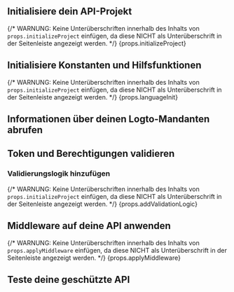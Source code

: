 

<BeforeYouStart framework={props.framework} />

<PermissionModelsOverview />

<QuickPreparationSteps />

## Initialisiere dein API-Projekt

{/* WARNUNG: Keine Unterüberschriften innerhalb des Inhalts von `props.initializeProject` einfügen, da diese NICHT als Unterüberschrift in der Seitenleiste angezeigt werden. */}
{props.initializeProject}

## Initialisiere Konstanten und Hilfsfunktionen

<InitConstsAndUtils />

{/* WARNUNG: Keine Unterüberschriften innerhalb des Inhalts von `props.initializeProject` einfügen, da diese NICHT als Unterüberschrift in der Seitenleiste angezeigt werden. */}
{props.languageInit}

## Informationen über deinen Logto-Mandanten abrufen

<RetrieveInfoAboutLogtoTenant />

## Token und Berechtigungen validieren

<ValidateTokenAndPermissions />

### Validierungslogik hinzufügen

{/* WARNUNG: Keine Unterüberschriften innerhalb des Inhalts von `props.initializeProject` einfügen, da diese NICHT als Unterüberschrift in der Seitenleiste angezeigt werden. */}
{props.addValidationLogic}

## Middleware auf deine API anwenden

{/* WARNUNG: Keine Unterüberschriften innerhalb des Inhalts von `props.applyMiddleware` einfügen, da diese NICHT als Unterüberschrift in der Seitenleiste angezeigt werden. */}
{props.applyMiddleware}

## Teste deine geschützte API

<TestYourImplementation />

<FurtherReading />
